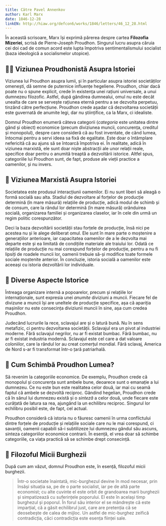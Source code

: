```yaml
---
title: Către Pavel Annenkov
author: Karl Marx
date: 1846-12-28
linkEN: http://hiaw.org/defcon6/works/1846/letters/46_12_28.html
---
```


În această scrisoare, Marx își exprimă părerea despre cartea **Filozofia Mizeriei**, scrisă de Pierre-Joseph Proudhon. Singurul lucru asupra căruia cei doi cad de comun acord este lupta împotriva sentimentalismului socialist (baza ideologică a socialismelor utopice).

## 🧙‍♂️ Viziunea Proudhonistă Asupra Istoriei

Viziunea lui Proudhon asupra lumii, și în particular asupra istoriei societăților omenești, dă semne de puternice influențe hegeliene. Proudhon, chiar dacă poate nu o spune explicit, crede în existența unei rațiuni universale, a unui dumnezeu filozofic. Astfel, după gândirea dumnealui, omul nu este decât unealta de care se servește rațiunea eternă pentru a se dezvolta perpetuu, tinzând către perfecțiune. Proudhon crede așadar că dezvoltarea societății este guvernată de anumite legi, dar nu științifice, ca la Marx, ci idealiste.

Domnul Proudhon enumeră câteva categorii (_categoria_ este unitatea dintre gând și obiect) economice (precum diviziunea muncii, concurența, creditul și monopolul), despre care consideră că au fost inventate, de când lumea, întocmai pentru a servi ideea sa fixă de egalitate. Este doar o întâmplare nefericită că au ajuns să se întoarcă împotriva ei. În realitate, adică în viziunea marxistă, ele sunt doar niște abstracții ale unor relații reale, specifice doar pentru o anumită treaptă a dezvoltării istorice. Altfel spus, categoriile lui Proudhon sunt, de fapt, produse ale vieții practice a oamenilor, și nu invers.

## 🎅 Viziunea Marxistă Asupra Istoriei

Societatea este produsul interacțiunii oamenilor. Ei nu sunt liberi să aleagă o formă socială sau alta. Stadiul de dezvoltare al forțelor de producție determină (în mare măsură) relațiile de producție, adică modul de schimb și de consum, care la rândul lor determină (în mare măsură) orânduirea socială, organizarea familiei și organizarea claselor, iar în cele din urmă un regim politic corespunzător.

Deci la baza dezvoltării societății stau forțele de producție, însă nici pe acestea nu și le alege deliberat omul. Ele sunt în mare parte o moștenire a generațiilor anterioare, iar capacitatea oamenilor de a le dezvolta mai departe este și ea limitată de condițiile materiale ale traiului lor. Odată ce relațiile de producție nu mai corespund forțelor de producție, pentru a nu fi lipsiți de roadele muncii lor, oamenii trebuie să-și modifice toate formele sociale moștenite anterior. În concluzie, istoria socială a oamenilor este aceeași cu istoria dezvoltării lor individuale.

## 🗿 Diverse Aspecte Istorice

Întreaga organizare internă a popoarelor, precum și relațiile lor internaționale, sunt expresia unei _anumite_ diviziuni a muncii. Fiecare fel de divizune a muncii își are uneltele de producție specifice, așa că apariția mașinilor nu este consecința diviziunii muncii în sine, așa cum credea Proudhon.

Judecând lucrurile la rece, sclavajul are și o latură bună. Nu în sens metafizic, ci pentru dezvoltarea societății. Sclavajul era un pivot al industriei moderne. Fără sclavajul negrilor, nu ar fi existat bumbac. Fără bumbac, nu ar fi existat industria modernă. Sclavajul este cel care a dat valoare coloniilor, care la rândul lor au creat comerțul mondial. Fără sclavaj, America de Nord s-ar fi transformat într-o țară patriarhală.

## 🦄 Cum Schimbă Proudhon Lumea?

Să revenim la categoriile economice. De exemplu, Proudhon crede că monopolul și concurența sunt ambele bune, deoarece sunt o emanație a lui dumnezeu. Ce nu este bun este realitatea celor două, iar mai cu seamă faptul că ambele se dezvoltă reciproc. Gândind hegelian, Proudhon crede că în sânul lui dumnezeu există și o _sinteză_ a celor două, unde fiecare este curățată de latura sa rea, ajungând la un echilibru reciproc. Singurul lor echilibru posibil este, de fapt, cel actual.

Proudhon consideră că istoria nu o făuresc oamenii în urma conflictului dintre forțele de producție și relațiile sociale care nu le mai corespund, ci savanții, oamenii capabili să-i subtilizeze lui dumnezeu gândul său ascuns, sinteza categoriilor economice contrarii. În esență, el vrea doar să schimbe categoriile, ca viața practică să se schimbe drept consecință.

## 🤧 Filozoful Micii Burghezii

După cum am văzut, domnul Proudhon este, în esență, filozoful micii burghezii.

> Într-o societate înaintată, mic-burghezul devine în mod necesar, prin însăși situația sa, pe de o parte socialist, iar pe de altă parte economist; cu alte cuvinte el este orbit de grandoarea marii burghezii și simpatizează cu suferințele poporului. El este în același timp burghezul și poporul. În forul său interior el se mândrește că este imparțial, că a găsit echilibrul just, care are pretenția că se deosebește de calea de mijloc. Un astfel de mic-burghez zeifică contradicția, căci contradicția este esența ființei sale.
